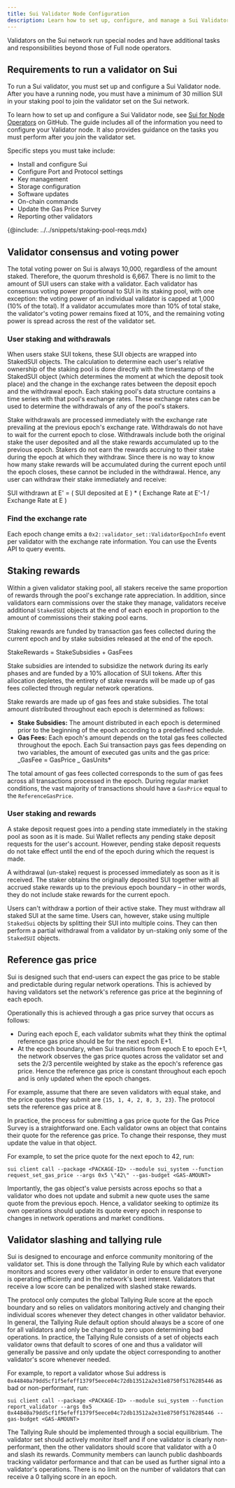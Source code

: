 ```yaml
---
title: Sui Validator Node Configuration
description: Learn how to set up, configure, and manage a Sui Validator node, including staking, reference gas price, and tallying rules.
---
```


Validators on the Sui network run special nodes and have additional tasks and responsibilities beyond those of Full node operators.

## Requirements to run a validator on Sui 

To run a Sui validator, you must set up and configure a Sui Validator node. After you have a running node, you must have a minimum of 30 million SUI in your staking pool to join the validator set on the Sui network.

To learn how to set up and configure a Sui Validator node, see [Sui for Node Operators](https://github.com/MystenLabs/sui/blob/main/nre/sui_for_node_operators.md) on GitHub. The guide includes all of the information you need to configure your Validator node. It also provides guidance on the tasks you must perform after you join the validator set.

Specific steps you must take include:

- Install and configure Sui
- Configure Port and Protocol settings
- Key management
- Storage configuration
- Software updates
- On-chain commands
- Update the Gas Price Survey
- Reporting other validators

{@include: ../../snippets/staking-pool-reqs.mdx}

## Validator consensus and voting power 

The total voting power on Sui is always 10,000, regardless of the amount staked. Therefore, the quorum threshold is 6,667. There is no limit to the amount of SUI users can stake with a validator. Each validator has consensus voting power proportional to SUI in its staking pool, with one exception: the voting power of an individual validator is capped at 1,000 (10% of the total). If a validator accumulates more than 10% of total stake, the validator's voting power remains fixed at 10%, and the remaining voting power is spread across the rest of the validator set.

### User staking and withdrawals

When users stake SUI tokens, these SUI objects are wrapped into StakedSUI objects. The calculation to determine each user's relative ownership of the staking pool is done directly with the timestamp of the StakedSUI object (which determines the moment at which the deposit took place) and the change in the exchange rates between the deposit epoch and the withdrawal epoch. Each staking pool's data structure contains a time series with that pool's exchange rates. These exchange rates can be used to determine the withdrawals of any of the pool's stakers.

Stake withdrawals are processed immediately with the exchange rate prevailing at the previous epoch's exchange rate. Withdrawals do not have to wait for the current epoch to close. Withdrawals include both the original stake the user deposited and all the stake rewards accumulated up to the previous epoch. Stakers do not earn the rewards accruing to their stake during the epoch at which they withdraw. Since there is no way to know how many stake rewards will be accumulated during the current epoch until the epoch closes, these cannot be included in the withdrawal. Hence, any user can withdraw their stake immediately and receive:

SUI withdrawn at E' = ( SUI deposited at E ) * ( Exchange Rate at E'-1 / Exchange Rate at E )

### Find the exchange rate 

Each epoch change emits a `0x2::validator_set::ValidatorEpochInfo` event per validator with the exchange rate information. You can use the Events API to query events.

## Staking rewards 

Within a given validator staking pool, all stakers receive the same proportion of rewards through the pool's exchange rate appreciation. In addition, since validators earn commissions over the stake they manage, validators receive additional `StakedSUI` objects at the end of each epoch in proportion to the amount of commissions their staking pool earns.

Staking rewards are funded by transaction gas fees collected during the current epoch and by stake subsidies released at the end of the epoch.

StakeRewards = StakeSubsidies + GasFees

Stake subsidies are intended to subsidize the network during its early phases and are funded by a 10% allocation of SUI tokens. After this allocation depletes, the entirety of stake rewards will be made up of gas fees collected through regular network operations.

Stake rewards are made up of gas fees and stake subsidies. The total amount distributed throughout each epoch is determined as follows:

- **Stake Subsidies:** The amount distributed in each epoch is determined prior to the beginning of the epoch according to a predefined schedule.
- **Gas Fees:** Each epoch's amount depends on the total gas fees collected throughout the epoch. Each Sui transaction pays gas fees depending on two variables, the amount of executed gas units and the gas price:
_GasFee = GasPrice _ GasUnits*

The total amount of gas fees collected corresponds to the sum of gas fees across all transactions processed in the epoch. During regular market conditions, the vast majority of transactions should have a `GasPrice` equal to the `ReferenceGasPrice`.

### User staking and rewards 

A stake deposit request goes into a pending state immediately in the staking pool as soon as it is made. Sui Wallet reflects any pending stake deposit requests for the user's account. However, pending stake deposit requests do not take effect until the end of the epoch during which the request is made.

A withdrawal (un-stake) request is processed immediately as soon as it is received. The staker obtains the originally deposited SUI together with all accrued stake rewards up to the previous epoch boundary – in other words, they do not include stake rewards for the current epoch.

Users can't withdraw a portion of their active stake. They must withdraw all staked SUI at the same time. Users can, however, stake using multiple `StakedSui` objects by splitting their SUI into multiple coins. They can then perform a partial withdrawal from a validator by un-staking only some of the `StakedSUI` objects.

## Reference gas price 

Sui is designed such that end-users can expect the gas price to be stable and predictable during regular network operations. This is achieved by having validators set the network's reference gas price at the beginning of each epoch.

Operationally this is achieved through a gas price survey that occurs as follows:

- During each epoch E, each validator submits what they think the optimal reference gas price should be for the next epoch E+1.
- At the epoch boundary, when Sui transitions from epoch E to epoch E+1, the network observes the gas price quotes across the validator set and sets the 2/3 percentile weighted by stake as the epoch's reference gas price. Hence the reference gas price is constant throughout each epoch and is only updated when the epoch changes.

For example, assume that there are seven validators with equal stake, and the price quotes they submit are `{15, 1, 4, 2, 8, 3, 23}`. The protocol sets the reference gas price at 8.

In practice, the process for submitting a gas price quote for the Gas Price Survey is a straightforward one. Each validator owns an object that contains their quote for the reference gas price. To change their response, they must update the value in that object.

For example, to set the price quote for the next epoch to 42, run:

```shell
sui client call --package <PACKAGE-ID> --module sui_system --function request_set_gas_price --args 0x5 \"42\" --gas-budget <GAS-AMOUNT>
```

Importantly, the gas object's value persists across epochs so that a validator who does not update and submit a new quote uses the same quote from the previous epoch. Hence, a validator seeking to optimize its own operations should update its quote every epoch in response to changes in network operations and market conditions.

## Validator slashing and tallying rule 

Sui is designed to encourage and enforce community monitoring of the validator set. This is done through the Tallying Rule by which each validator monitors and scores every other validator in order to ensure that everyone is operating efficiently and in the network's best interest. Validators that receive a low score can be penalized with slashed stake rewards.

The protocol only computes the global Tallying Rule score at the epoch boundary and so relies on validators monitoring actively and changing their individual scores whenever they detect changes in other validator behavior. In general, the Tallying Rule default option should always be a score of one for all validators and only be changed to zero upon determining bad operations. In practice, the Tallying Rule consists of a set of objects each validator owns that default to scores of one and thus a validator will generally be passive and only update the object corresponding to another validator's score whenever needed.

For example, to report a validator whose Sui address is `0x44840a79dd5cf1f5efeff1379f5eece04c72db13512a2e31e8750f5176285446` as bad or non-performant, run:

```shell
sui client call --package <PACKAGE-ID> --module sui_system --function report_validator --args 0x5 0x44840a79dd5cf1f5efeff1379f5eece04c72db13512a2e31e8750f5176285446 --gas-budget <GAS-AMOUNT>
```

The Tallying Rule should be implemented through a social equilibrium. The validator set should actively monitor itself and if one validator is clearly non-performant, then the other validators should score that validator with a 0 and slash its rewards. Community members can launch public dashboards tracking validator performance and that can be used as further signal into a validator's operations. There is no limit on the number of validators that can receive a 0 tallying score in an epoch.
